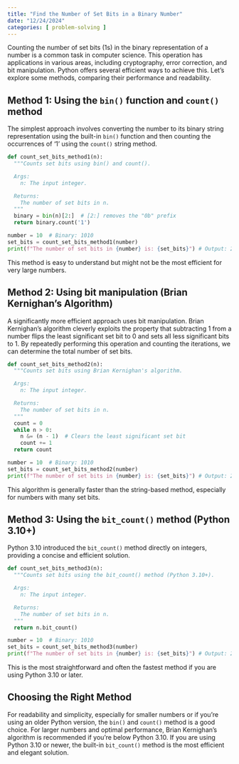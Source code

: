 ```yaml
---
title: "Find the Number of Set Bits in a Binary Number"
date: "12/24/2024"
categories: [ problem-solving ]
---
```



Counting the number of set bits (1s) in the binary representation of a number is a common task in computer science.  This operation has applications in various areas, including cryptography, error correction, and bit manipulation. Python offers several efficient ways to achieve this.  Let's explore some methods, comparing their performance and readability.

## Method 1: Using the `bin()` function and `count()` method

The simplest approach involves converting the number to its binary string representation using the built-in `bin()` function and then counting the occurrences of '1' using the `count()` string method.

```python
def count_set_bits_method1(n):
  """Counts set bits using bin() and count().

  Args:
    n: The input integer.

  Returns:
    The number of set bits in n.
  """
  binary = bin(n)[2:]  # [2:] removes the "0b" prefix
  return binary.count('1')

number = 10  # Binary: 1010
set_bits = count_set_bits_method1(number)
print(f"The number of set bits in {number} is: {set_bits}") # Output: 2
```

This method is easy to understand but might not be the most efficient for very large numbers.

## Method 2:  Using bit manipulation (Brian Kernighan's Algorithm)

A significantly more efficient approach uses bit manipulation. Brian Kernighan's algorithm cleverly exploits the property that subtracting 1 from a number flips the least significant set bit to 0 and sets all less significant bits to 1.  By repeatedly performing this operation and counting the iterations, we can determine the total number of set bits.

```python
def count_set_bits_method2(n):
  """Counts set bits using Brian Kernighan's algorithm.

  Args:
    n: The input integer.

  Returns:
    The number of set bits in n.
  """
  count = 0
  while n > 0:
    n &= (n - 1)  # Clears the least significant set bit
    count += 1
  return count

number = 10  # Binary: 1010
set_bits = count_set_bits_method2(number)
print(f"The number of set bits in {number} is: {set_bits}") # Output: 2
```

This algorithm is generally faster than the string-based method, especially for numbers with many set bits.

## Method 3: Using the `bit_count()` method (Python 3.10+)

Python 3.10 introduced the `bit_count()` method directly on integers, providing a concise and efficient solution.

```python
def count_set_bits_method3(n):
  """Counts set bits using the bit_count() method (Python 3.10+).

  Args:
    n: The input integer.

  Returns:
    The number of set bits in n.
  """
  return n.bit_count()

number = 10  # Binary: 1010
set_bits = count_set_bits_method3(number)
print(f"The number of set bits in {number} is: {set_bits}") # Output: 2
```

This is the most straightforward and often the fastest method if you are using Python 3.10 or later.


## Choosing the Right Method

For readability and simplicity, especially for smaller numbers or if you're using an older Python version, the `bin()` and `count()` method is a good choice.  For larger numbers and optimal performance, Brian Kernighan's algorithm is recommended if you're below Python 3.10.  If you are using Python 3.10 or newer, the built-in `bit_count()` method is the most efficient and elegant solution.

